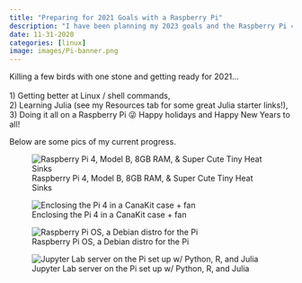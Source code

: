 ```yaml
---
title: "Preparing for 2021 Goals with a Raspberry Pi"
description: "I have been planning my 2023 goals and the Raspberry Pi 4 will help me kill a few birds with one stone."
date: 11-31-2020
categories: [linux]
image: images/Pi-banner.png
---
```


Killing a few birds with one stone and getting ready for 2021...
<br><br>1) Getting better at Linux / shell commands, <br>
2) Learning Julia (see my Resources tab for some great Julia starter links!), <br>
3) Doing it all on a Raspberry Pi 😜  Happy holidays and Happy New Years to all!

Below are some pics of my current progress.

![Raspberry Pi 4, Model B, 8GB RAM, & Super Cute Tiny Heat Sinks](./images/Pi1.jpg)

![Enclosing the Pi 4 in a CanaKit case + fan](./images/Pi2.jpg)

![Raspberry Pi OS, a Debian distro for the Pi](./images/Pi3.jpg)

![Jupyter Lab server on the Pi set up w/ Python, R, and Julia](./images/Pi4.jpeg)